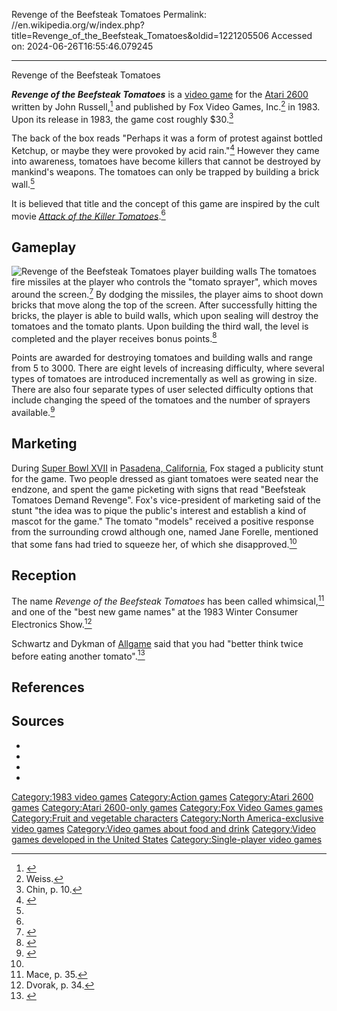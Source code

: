 Revenge of the Beefsteak Tomatoes
Permalink: //en.wikipedia.org/w/index.php?title=Revenge_of_the_Beefsteak_Tomatoes&oldid=1221205506
Accessed on: 2024-06-26T16:55:46.079245



------
Revenge of the Beefsteak Tomatoes
{{Infobox video game
|title          = Revenge of the Beefsteak Tomatoes
|image          = RevengeoftheBeefsteakTomatoes.png
| alt = Revenge of the Beefsteak Tomatoes
|caption        = Cover art
|developer      =
|publisher      = Fox Video Games, Inc.<ref name="gamefaqs"/>
|programmer     = John Russell<ref name="gamefaqs"/>
|released       = {{vgrelease|NA|1983<ref name="gamefaqs">[http://www.gamefaqs.com/atari2600/585028-revenge-of-the-beefsteak-tomatoes/data ''Revenge of the Beefsteak Tomatoes''] at [[GameFAQs]]</ref>}}
|genre          = [[Action game|Action]]
|modes          = [[Single-player video game|Single player]]
|platforms      = [[Atari 2600]]
}}

'''''Revenge of the Beefsteak Tomatoes''''' is a [[video game]] for the [[Atari 2600]] written by John Russell,<ref name="aa">{{cite web|title=Revenge of the Beefsteak Tomatoes|url=http://www.atariage.com/software_page.html?SoftwareLabelID=406|work=[[Atari Age]]|accessdate=11 November 2010}}</ref> and published by Fox Video Games, Inc.<ref>Weiss.</ref> in 1983. Upon its release in 1983, the game cost roughly $30.<ref name=chin>Chin, p. 10.</ref>

The back of the box reads "Perhaps it was a form of protest against bottled Ketchup, or maybe they were provoked by acid rain."<ref name="box">{{cite web|title=Box Scan (Revenge of the Beefsteak Tomatoes)|url=http://www.atariage.com/box_page.html?SoftwareLabelID=406|work=[[AtariAge]]|accessdate=12 November 2010}}</ref> However they came into awareness, tomatoes have become killers that cannot be destroyed by mankind's weapons. The tomatoes can only be trapped by building a brick wall.<ref name=chin/>

It is believed that title and the concept of this game are inspired by the cult movie ''[[Attack of the Killer Tomatoes]]''.<ref name=all/>

==Gameplay==
[[File:RevengeoftheBeefsteakTomatoesScreenshot.png|thumb|left|''Revenge of the Beefsteak Tomatoes'' player building walls]]
The tomatoes fire missiles at the player who controls the "tomato sprayer", which moves around the screen.<ref>{{Cite web|last=Woodgrainwonderland|date=2017-11-26|title=Atari 2600 Game Reviews: Revenge of the Beefsteak Tomatoes through River Raid II|url=https://woodgrainwonderland.com/2017/11/26/atari-2600-game-reviews-revenge-of-the-beefsteak-tomatoes-through-river-raid-ii/|access-date=2021-08-30|website=Woodgrain Wonderland|language=en}}</ref> By dodging the missiles, the player aims to shoot down bricks that move along the top of the screen. After successfully hitting the bricks, the player is able to build walls, which upon sealing will destroy the tomatoes and the tomato plants. Upon building the third wall, the level is completed and the player receives bonus points.<ref>{{Cite web|last=Woodgrainwonderland|date=2017-11-26|title=Atari 2600 Game Reviews: Revenge of the Beefsteak Tomatoes through River Raid II|url=https://woodgrainwonderland.com/2017/11/26/atari-2600-game-reviews-revenge-of-the-beefsteak-tomatoes-through-river-raid-ii/|access-date=2021-08-30|website=Woodgrain Wonderland|language=en}}</ref>

Points are awarded for destroying tomatoes and building walls and range from 5 to 3000. There are eight levels of increasing difficulty, where several types of tomatoes are introduced incrementally as well as growing in size. There are also four separate types of user selected difficulty options that include changing the speed of the tomatoes and the number of sprayers available.<ref name="man">{{cite web|title=HTML Manual (Revenge of the Beefsteak Tomatoes)|url=http://www.atariage.com/manual_html_page.html?SoftwareLabelID=406|work=[[AtariAge]]|accessdate=12 November 2010}}</ref>

==Marketing==
During [[Super Bowl XVII]] in [[Pasadena, California]], Fox staged a publicity stunt for the game. Two people dressed as giant tomatoes were seated near the endzone, and spent the game picketing with signs that read "Beefsteak Tomatoes Demand Revenge". Fox's vice-president of marketing said of the stunt "the idea was to pique the public's interest and establish a kind of mascot for the game." The tomato "models" received a positive response from the surrounding crowd although one, named Jane Forelle, mentioned that some fans had tried to squeeze her, of which she disapproved.<ref name=chin/>

==Reception==
The name ''Revenge of the Beefsteak Tomatoes'' has been called whimsical,<ref>Mace, p. 35.</ref> and one of the "best new game names" at the 1983 Winter Consumer Electronics Show.<ref>Dvorak, p. 34.</ref>

Schwartz and Dykman of [[Allgame]] said that you had "better think twice before eating another tomato".<ref name="all">{{cite web|last=Schwartz|first=Michael|title=Revenge of the Beefsteak Tomatoes|url=http://www.allgame.com/game.php?id=8288|work=[[Allgame]]|publisher=Rovi Corporation|author2=Dykman, Joan }}</ref>

==References==
{{reflist}}

==Sources==
*{{cite journal|last=Chin|first=Kathy|title=Video-game vegetables appear at Superbowl, not in salad bowl|journal=[[InfoWorld]]|date=February 28, 1983|volume=5|issue=9|publisher=InfoWorld Media Group, Inc|issn=0199-6649}}
*{{cite journal|last=Dvorak|first=John C.|title=Meditating on the fruit tree table|journal=[[InfoWorld]]|date=February 7, 1983|volume=5|issue=6|publisher=InfoWorld Media Group, Inc|issn=0199-6649}}
*{{cite journal|last=Mace|first=Scott|title=Computer software & games video & audio|journal=[[InfoWorld]]|date=January 31, 1983|volume=5|issue=5|publisher=InfoWorld Media Group, Inc|issn=0199-6649}}
*{{cite book|last=Weiss|first=Brett|title=Classic home video games, 1972-1984: a complete reference guide|year=2007|publisher=McFarland|isbn=978-0-7864-3226-4}}

{{Atari 2600}}

[[Category:1983 video games]]
[[Category:Action games]]
[[Category:Atari 2600 games]]
[[Category:Atari 2600-only games]]
[[Category:Fox Video Games games]]
[[Category:Fruit and vegetable characters]]
[[Category:North America-exclusive video games]]
[[Category:Video games about food and drink]]
[[Category:Video games developed in the United States]]
[[Category:Single-player video games]]